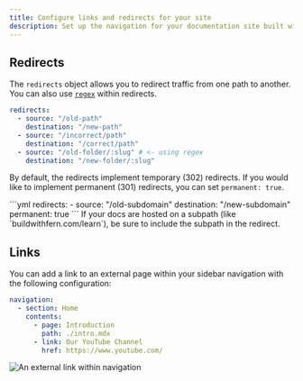 ```yaml
---
title: Configure links and redirects for your site
description: Set up the navigation for your documentation site built with Fern Docs using the docs.yml file
---
```

## Redirects
The `redirects` object allows you to redirect traffic from one path to another. You can also use [`regex`](https://www.npmjs.com/package/path-to-regexp) within redirects. 
<CodeBlock title="docs.yml">
```yml
redirects:
  - source: "/old-path"
    destination: "/new-path"
  - source: "/incorrect/path"
    destination: "/correct/path"
  - source: "/old-folder/:slug" # <- using regex
    destination: "/new-folder/:slug"
```
</CodeBlock>

By default, the redirects implement temporary (302) redirects. If you would like to implement permanent (301) redirects, you can set `permanent: true`.

<CodeBlock title="docs.yml">
```yml
redirects:
  - source: "/old-subdomain"
    destination: "/new-subdomain"
    permanent: true
```
</CodeBlock>

<Note title="Subpaths">
If your docs are hosted on a subpath (like `buildwithfern.com/learn`), be sure to include the subpath in the redirect. 
</Note>

## Links

You can add a link to an external page within your sidebar navigation with the following configuration: 

```yaml title="docs.yml"
navigation: 
  - section: Home
    contents:
      - page: Introduction
        path: ./intro.mdx
      - link: Our YouTube Channel
        href: https://www.youtube.com/
```

<Frame>
<img src="./external-link.png" alt="An external link within navigation" />
</Frame>
